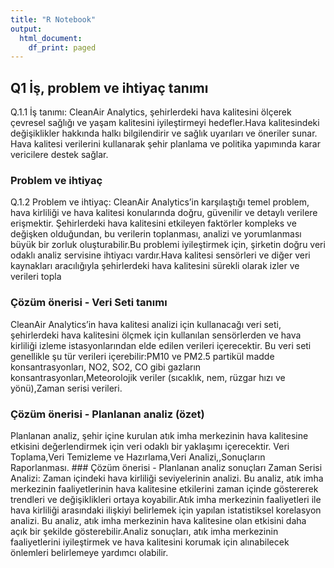 ```yaml
---
title: "R Notebook"
output:
  html_document:
    df_print: paged
---
```


## Q1 İş, problem ve ihtiyaç tanımı

Q.1.1 İş tanımı: CleanAir Analytics, şehirlerdeki hava kalitesini ölçerek çevresel sağlığı ve yaşam kalitesini iyileştirmeyi hedefler.Hava kalitesindeki değişiklikler hakkında halkı bilgilendirir ve sağlık uyarıları ve öneriler sunar. Hava kalitesi verilerini kullanarak şehir planlama ve politika yapımında karar vericilere destek sağlar.

### Problem ve ihtiyaç

Q.1.2 Problem ve ihtiyaç: CleanAir Analytics'in karşılaştığı temel problem, hava kirliliği ve hava kalitesi konularında doğru, güvenilir ve detaylı verilere erişmektir. Şehirlerdeki hava kalitesini etkileyen faktörler kompleks ve değişken olduğundan, bu verilerin toplanması, analizi ve yorumlanması büyük bir zorluk oluşturabilir.Bu problemi iyileştirmek için, şirketin doğru veri odaklı analiz servisine ihtiyacı vardır.Hava kalitesi sensörleri ve diğer veri kaynakları aracılığıyla şehirlerdeki hava kalitesini sürekli olarak izler ve verileri topla

### Çözüm önerisi - Veri Seti tanımı

CleanAir Analytics'in hava kalitesi analizi için kullanacağı veri seti, şehirlerdeki hava kalitesini ölçmek için kullanılan sensörlerden ve hava kirliliği izleme istasyonlarından elde edilen verileri içerecektir. Bu veri seti genellikle şu tür verileri içerebilir:PM10 ve PM2.5 partikül madde konsantrasyonları, NO2, SO2, CO gibi gazların konsantrasyonları,Meteorolojik veriler (sıcaklık, nem, rüzgar hızı ve yönü),Zaman serisi verileri.

### Çözüm önerisi - Planlanan analiz (özet)

Planlanan analiz, şehir içine kurulan atık imha merkezinin hava kalitesine etkisini değerlendirmek için veri odaklı bir yaklaşımı içerecektir. Veri Toplama,Veri Temizleme ve Hazırlama,Veri Analizi,,Sonuçların Raporlanması. \### Çözüm önerisi - Planlanan analiz sonuçları Zaman Serisi Analizi: Zaman içindeki hava kirliliği seviyelerinin analizi. Bu analiz, atık imha merkezinin faaliyetlerinin hava kalitesine etkilerini zaman içinde göstererek trendleri ve değişiklikleri ortaya koyabilir.Atık imha merkezinin faaliyetleri ile hava kirliliği arasındaki ilişkiyi belirlemek için yapılan istatistiksel korelasyon analizi. Bu analiz, atık imha merkezinin hava kalitesine olan etkisini daha açık bir şekilde gösterebilir.Analiz sonuçları, atık imha merkezinin faaliyetlerini iyileştirmek ve hava kalitesini korumak için alınabilecek önlemleri belirlemeye yardımcı olabilir.
